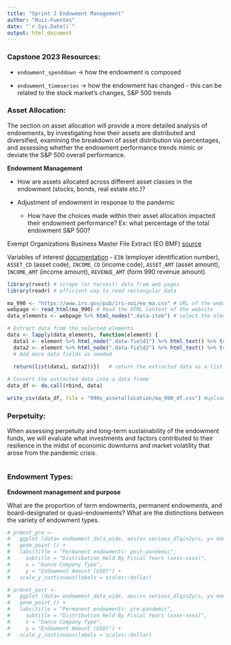 ```yaml
---
title: "Sprint 2 Endowment Management"
author: "Ruiz-Fuentes"
date: "`r Sys.Date()`"
output: html_document
---
```


### Capstone 2023 Resources:

-   `endowment_spenddown` → how the endowment is composed

-   `endowment_timeseries` → how the endowment has changed - this can be related to the stock market's changes, S&P 500 trends

### Asset Allocation:

The section on asset allocation will provide a more detailed analysis of endowments, by investigating how their assets are distributed and diversified, examining the breakdown of asset distribution via percentages, and assessing whether the endowment performance trends mimic or deviate the S&P 500 overall performance.

**Endowment Management**

-   How are assets allocated across different asset classes in the endowment (stocks, bonds, real estate etc.)?

-   Adjustment of endowment in response to the pandemic

    -   How have the choices made within their asset allocation impacted their endowment performance? Ex: what percentage of the total endowment S&P 500?

Exempt Organizations Business Master File Extract (EO BMF) [source](https://www.irs.gov/charities-non-profits/exempt-organizations-business-master-file-extract-eo-bmf)

Variables of interest [documentation](https://www.irs.gov/pub/irs-soi/eo-info.pdf) - `EIN` (employer identification number), `ASSET_CD` (asset code), `INCOME_CD` (income code), `ASSET_AMT` (asset amount), `INCOME_AMT` (income amount), `REVENUE_AMT` (form 990 revenue amount)

```r

library(rvest) # scrape (or harvest) data from web pages
library(readr) # efficient way to read rectangular data

ma_990 <- "https://www.irs.gov/pub/irs-soi/eo_ma.csv" # URL of the website
webpage <- read_html(ma_990) # Read the HTML content of the website
data_elements <- webpage %>% html_nodes(".data-item") # select the elements containing the data

# Extract data from the selected elements
data <- lapply(data_elements, function(element) {
  data1 <- element %>% html_node(".data-field1") %>% html_text() %>% trimws()
  data2 <- element %>% html_node(".data-field2") %>% html_text() %>% trimws()
  # Add more data fields as needed
  
  return(list(data1, data2))})   # return the extracted data as a list

# Convert the extracted data into a data frame
data_df <- do.call(rbind, data)

write_csv(data_df, file = "990s_assetallocation/ma_990_df.csv") #upload csv
```

### Perpetuity:

When assessing perpetuity and long-term sustainability of the endowment funds, we will evaluate what investments and factors contributed to their resilience in the midst of economic downturns and market volatility that arose from the pandemic crisis.

```r

```

### Endowment Types:

**Endowment management and purpose**

What are the proportion of term endowments, permanent endowments, and board-designated or quasi-endowments? What are the distinctions between the variety of endowment types.

```r
# prmnnt_pre <- 
#   ggplot (data= endowment_data_wide, aes(x= serious_dlqin2yrs, y= monthly_income)) +
#   geom_point () + 
#   labs(title = "Permanent endowments: post-pandemic",
#     subtitle = "Distribution Held By Fiscal Years (xxxx-xxxx)",
#     x = "Dance Company Type",
#     y = "Endowment Amount (USD)") +
#   scale_y_continuous(labels = scales::dollar)
```

```r
# prmnnt_post <- 
#   ggplot (data= endowment_data_wide, aes(x= serious_dlqin2yrs, y= monthly_income)) +
#   geom_point () + 
#   labs(title = "Permanent endowments: pre-pandemic",
#     subtitle = "Distribution Held By Fiscal Years (xxxx-xxxx)",
#     x = "Dance Company Type",
#     y = "Endowment Amount (USD)") +
#   scale_y_continuous(labels = scales::dollar)
```

### 
